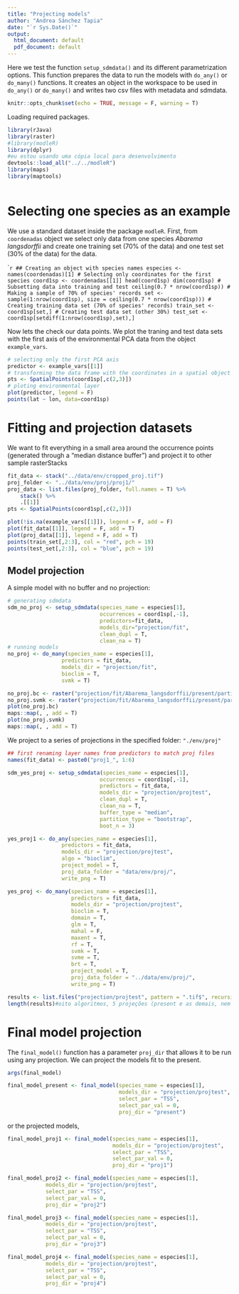 ```yaml
---
title: "Projecting models"
author: "Andrea Sánchez Tapia"
date: "`r Sys.Date()`"
output:
  html_document: default
  pdf_document: default
---
```


Here we test the function `setup_sdmdata()` and its different parametrization options. This function prepares the data to run the models with `do_any()` or `do_many()` functions. It creates an object in the workspace to be used in `do_any()` or `do_many()` and writes two csv files with metadata and sdmdata.

```r
knitr::opts_chunk$set(echo = TRUE, message = F, warning = T)
```

Loading required packages.

```r
library(rJava)
library(raster)
#library(modleR)
library(dplyr)
#eu estou usando uma cópia local para desenvolvimento
devtools::load_all("../../modleR")
library(maps)
library(maptools)



```

# Selecting one species as an example

We use a standard dataset inside the package `modleR`. First, from `coordenadas` object we select only data from one species *Abarema langsdorffii* and create one training set (70% of the data) and one test set (30% of the data) for the data.

````r
## Creating an object with species names
especies <- names(coordenadas)[1]
# Selecting only coordinates for the first species
coord1sp <- coordenadas[[1]]
head(coord1sp)
dim(coord1sp)
# Subsetting data into training and test
ceiling(0.7 * nrow(coord1sp))
# Making a sample of 70% of species' records
set <- sample(1:nrow(coord1sp), size = ceiling(0.7 * nrow(coord1sp)))
# Creating training data set (70% of species' records)
train_set <- coord1sp[set,]
# Creating test data set (other 30%)
test_set <- coord1sp[setdiff(1:nrow(coord1sp),set),]
```

Now lets the check our data points. We plot the traning and test data sets with the first axis of the environmental PCA data from the object `example_vars`.

```r
# selecting only the first PCA axis
predictor <- example_vars[[1]]
# transforming the data frame with the coordinates in a spatial object
pts <- SpatialPoints(coord1sp[,c(2,3)])
# ploting environmental layer
plot(predictor, legend = F)
points(lat ~ lon, data=coord1sp)
```


# Fitting and projection datasets

We want to fit everything in a small area around the occurrence points (generated through a "median distance buffer") and project it to other sample rasterStacks 

```r
fit_data <- stack("../data/env/cropped_proj.tif")
proj_folder <- "../data/env/proj/proj1/"
proj_data <- list.files(proj_folder, full.names = T) %>%
    stack() %>%
    .[[1]]
pts <- SpatialPoints(coord1sp[,c(2,3)])

plot(!is.na(example_vars[[1]]), legend = F, add = F)
plot(fit_data[[1]], legend = F, add = T)
plot(proj_data[[1]], legend = F, add = T)
points(train_set[,2:3], col = "red", pch = 19)
points(test_set[,2:3], col = "blue", pch = 19)

```


## Model projection

A simple model with no buffer and no projection: 

```r
# generating sdmdata
sdm_no_proj <- setup_sdmdata(species_name = especies[1], 
                             occurrences = coord1sp[,-1],
                             predictors=fit_data, 
                             models_dir="projection/fit", 
                             clean_dupl = T, 
                             clean_na = T)
# running models
no_proj <- do_many(species_name = especies[1],
                 predictors = fit_data,
                 models_dir = "projection/fit",
                 bioclim = T,
                 svmk = T)

no_proj.bc <- raster("projection/fit/Abarema_langsdorffii/present/partitions/bioclim_cont_Abarema_langsdorffii_1_1.tif")
no_proj.svmk <- raster("projection/fit/Abarema_langsdorffii/present/partitions/svmk_cont_Abarema_langsdorffii_1_1.tif")
plot(no_proj.bc)
maps::map(, , add = T)
plot(no_proj.svmk)
maps::map(, , add = T)
```


We project to a series of projections in the specified folder: `"./env/proj"`

```r
## first renaming layer names from predictors to match proj files 
names(fit_data) <- paste0("proj1_", 1:6)

sdm_yes_proj <- setup_sdmdata(species_name = especies[1], 
                             occurrences = coord1sp[,-1],
                             predictors = fit_data, 
                             models_dir = "projection/projtest", 
                             clean_dupl = T, 
                             clean_na = T,
                             buffer_type = "median",
                             partition_type = "bootstrap",
                             boot_n = 3)

yes_proj1 <- do_any(species_name = especies[1],
                 predictors = fit_data,
                 models_dir = "projection/projtest",
                 algo = "bioclim",
                 project_model = T,
                 proj_data_folder = "data/env/proj/",
                 write_png = T)

yes_proj <- do_many(species_name = especies[1],
                    predictors = fit_data,
                    models_dir = "projection/projtest",
                    bioclim = T,
                    domain = T,
                    glm = T,
                    mahal = F,
                    maxent = T,
                    rf = T,
                    svmk = T,
                    svme = T,
                    brt = T,
                    project_model = T,
                    proj_data_folder = "../data/env/proj/",
                    write_png = T)
```

```r
results <- list.files("projection/projtest", pattern = ".tif$", recursive = T, full.names = T)
length(results)#oito algoritmos, 5 projeções (present e as demais, nem vou plotar)
```

# Final model projection


The `final_model()` function has a parameter `proj_dir` that allows it to be run using any projection. We can project the models fit to the present.

```r
args(final_model)

final_model_present <- final_model(species_name = especies[1],
                                   models_dir = "projection/projtest",
                                   select_par = "TSS",
                                   select_par_val = 0,
                                   proj_dir = "present")
```

or the projected models, 

```r
final_model_proj1 <- final_model(species_name = especies[1],
                                 models_dir = "projection/projtest",
                                 select_par = "TSS",
                                 select_par_val = 0,
                                 proj_dir = "proj1")

final_model_proj2 <- final_model(species_name = especies[1],
            models_dir = "projection/projtest",
            select_par = "TSS",
            select_par_val = 0,
            proj_dir = "proj2")

final_model_proj3 <- final_model(species_name = especies[1],
            models_dir = "projection/projtest",
            select_par = "TSS",
            select_par_val = 0,
            proj_dir = "proj3")

final_model_proj4 <- final_model(species_name = especies[1],
            models_dir = "projection/projtest",
            select_par = "TSS",
            select_par_val = 0,
            proj_dir = "proj4")
```

